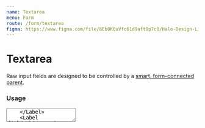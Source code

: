 ```yaml
---
name: Textarea
menu: Form
route: /form/textarea
figma: https://www.figma.com/file/8EbOKQuVfc61d9aft8p7cO/Halo-Design-Library?node-id=12%3A1246
---
```



# Textarea

Raw input fields are designed to be controlled by a [smart, form-connected parent](https://github.com/venturehacks/AngelList/blob/master/frontend/talent/components/Form/TextField/index.tsx).

### Usage

<Playground>
  <div className="max-w-lg">
    <Label field="bio" title="Textarea" byline="Explicit rows, cols">
      <Textarea
        name="bio"
        placeholder="Tell us about yourself..."
        rows={5}
        cols={40}
      />
    </Label>
    <Label field="bio-warning" title="Bio" byline="100% width">
      <Textarea
        name="bio"
        intrinsicWidth="100%"
        onChange={() => {}}
        value="foo bar baz"
      />
    </Label>
    <Label field="bio-warning" title="Oops" byline="validation error">
      <Textarea
        name="bio"
        intrinsicWidth="100%"
        value="dang"
        onChange={() => {}}
        hasError
      />
    </Label>
  </div>
</Playground>

### Props

<Props of={Textarea} />
